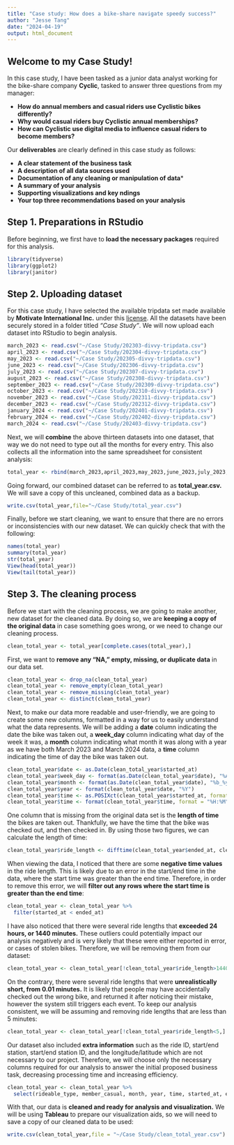 ---
title: "Case study: How does a bike-share navigate speedy success?"
author: "Jesse Tang"
date: "2024-04-19"
output: html_document
---

## Welcome to my Case Study!
In this case study, I have been tasked as a junior data analyst working for the bike-share company **Cyclic**, tasked to answer three questions from my manager:

* **How do annual members and casual riders use Cyclistic bikes differently?**
* **Why would casual riders buy Cyclistic annual memberships?**
* **How can Cyclistic use digital media to influence casual riders to become members?**


Our **deliverables** are clearly defined in this case study as follows:

* **A clear statement of the business task**
* **A description of all data sources used**
* **Documentation of any cleaning or manipulation of data***
* **A summary of your analysis**
* **Supporting visualizations and key ndings**
* **Your top three recommendations based on your analysis**


## Step 1. Preparations in RStudio
Before beginning, we first have to **load the necessary packages** required for this analysis.

```{r Loading the necessary packages for this project}
library(tidyverse)
library(ggplot2)
library(janitor)
```


## Step 2. Uploading dataset
For this case study, I have selected the available tripdata set made available by **Motivate International Inc.** under this [license](https://divvybikes.com/data-license-agreement). All the datasets have been securely stored in a folder titled *"Case Study"*. We will now upload each dataset into RStudio to begin analysis.

```{r Naming and uploading the dataset}
march_2023 <- read.csv("~/Case Study/202303-divvy-tripdata.csv")
april_2023 <- read.csv("~/Case Study/202304-divvy-tripdata.csv")
may_2023 <- read.csv("~/Case Study/202305-divvy-tripdata.csv")
june_2023 <- read.csv("~/Case Study/202306-divvy-tripdata.csv")
july_2023 <- read.csv("~/Case Study/202307-divvy-tripdata.csv")
august_2023 <- read.csv("~/Case Study/202308-divvy-tripdata.csv")
september_2023 <- read.csv("~/Case Study/202309-divvy-tripdata.csv")
october_2023 <- read.csv("~/Case Study/202310-divvy-tripdata.csv")
november_2023 <- read.csv("~/Case Study/202311-divvy-tripdata.csv")
december_2023 <- read.csv("~/Case Study/202312-divvy-tripdata.csv")
january_2024 <- read.csv("~/Case Study/202401-divvy-tripdata.csv")
february_2024 <- read.csv("~/Case Study/202402-divvy-tripdata.csv")
march_2024 <- read.csv("~/Case Study/202403-divvy-tripdata.csv")
```


Next, we will **combine** the above thirteen datasets into one dataset, that way we do not need to type out all the months for every entry. This also collects all the information into the same spreadsheet for consistent analysis:

```{r Combining all the dataset into one}
total_year <- rbind(march_2023,april_2023,may_2023,june_2023,july_2023,august_2023,september_2023,october_2023,november_2023,december_2023,january_2024,february_2024,march_2024)
```


Going forward, our combined dataset can be referred to as **total_year.csv.** We will save a copy of this uncleaned, combined data as a backup.

```{r Saving a new file with all the data}
write.csv(total_year,file="~/Case Study/total_year.csv")
```


Finally, before we start cleaning, we want to ensure that there are no errors or inconsistencies with our new dataset. We can quickly check that with the following:

```{r Checking the file before we clean}
names(total_year)
summary(total_year)
str(total_year)
View(head(total_year))
View(tail(total_year))
```


## Step 3. The cleaning process
Before we start with the cleaning process, we are going to make another, new dataset for the cleaned data. By doing so, we are **keeping a copy of the original data** in case something goes wrong, or we need to change our cleaning process.

```{r Creating a new dataset for our clean data}
clean_total_year <- total_year[complete.cases(total_year),]
```


First, we want to **remove any "NA," empty, missing, or duplicate data** in our data set.

```{r Removing any "NA," empty, missing, or duplicated data}
clean_total_year <- drop_na(clean_total_year)
clean_total_year <- remove_empty(clean_total_year)
clean_total_year <- remove_missing(clean_total_year)
clean_total_year <- distinct(clean_total_year)
```


Next, to make our data more readable and user-friendly, we are going to create some new columns, formatted in a way for us to easily understand what the data represents. We will be adding a **date** column indicating the date the bike was taken out, a **week_day** column indicating what day of the week it was, a **month** column indicating what month it was along with a year as we have both March 2023 and March 2024 data, a **time** column indicating the time of day the bike was taken out.

```{r created new columns for more readable dates}
clean_total_year$date <- as.Date(clean_total_year$started_at)
clean_total_year$week_day <- format(as.Date(clean_total_year$date), "%A")
clean_total_year$month <- format(as.Date(clean_total_year$date), "%b_%y")
clean_total_year$year <- format(clean_total_year$date, "%Y")
clean_total_year$time <- as.POSIXct(clean_total_year$started_at, format = "%Y-%m-%d %H:%M:%S")
clean_total_year$time <- format(clean_total_year$time, format = "%H:%M")
```


One column that is missing from the original data set is the **length of time** the bikes are taken out. Thankfully, we have the time that the bike was checked out, and then checked in. By using those two figures, we can calculate the length of time:

```{r created new column for ride length in minutes}
clean_total_year$ride_length <- difftime(clean_total_year$ended_at, clean_total_year$started_at, units = "mins")
```


When viewing the data, I noticed that there are some **negative time values** in the ride length. This is likely due to an error in the start/end time in the data, where the start time was greater than the end time. Therefore, in order to remove this error, we will **filter out any rows where the start time is greater than the end time**:

```{r Ensuring no negative values in our data}
clean_total_year <- clean_total_year %>%
  filter(started_at < ended_at)
```


I have also noticed that there were several ride lengths that **exceeded 24 hours, or 1440 minutes.** These outliers could potentially impact our analysis negatively and is very likely that these were either reported in error, or cases of stolen bikes. Therefore, we will be removing them from our dataset:

```{r removing trips that are greater than 24h}
clean_total_year <- clean_total_year[!clean_total_year$ride_length>1440,] 
```


On the contrary, there were several ride lengths that were **unrealistically short, from 0.01 minutes.** It is likely that people may have accidentally checked out the wrong bike, and returned it after noticing their mistake, however the system still triggers each event. To keep our analysis consistent, we will be assuming and removing ride lengths that are less than 5 minutes:

```{r removing trips that are less than 5 minutes}
clean_total_year <- clean_total_year[!clean_total_year$ride_length<5,] 
```


Our dataset also included **extra information** such as the ride ID, start/end station, start/end station ID, and the longitude/latitude which are not necessary to our project. Therefore, we will choose only the necessary columns required for our analysis to answer the initial proposed business task, decreasing processing time and increasing efficiency.

```{r Choosing only the columns of data we will use in our analysis}
clean_total_year <- clean_total_year %>% 
  select(rideable_type, member_casual, month, year, time, started_at, ended_at, week_day, ride_length)
```

With that, our data is **cleaned and ready for analysis and visualization.** We will be using **Tableau** to prepare our visualization aids, so we will need to save a copy of our cleaned data to be used:

```{r save a copy of the cleaned data}
write.csv(clean_total_year,file = "~/Case Study/clean_total_year.csv")
```


